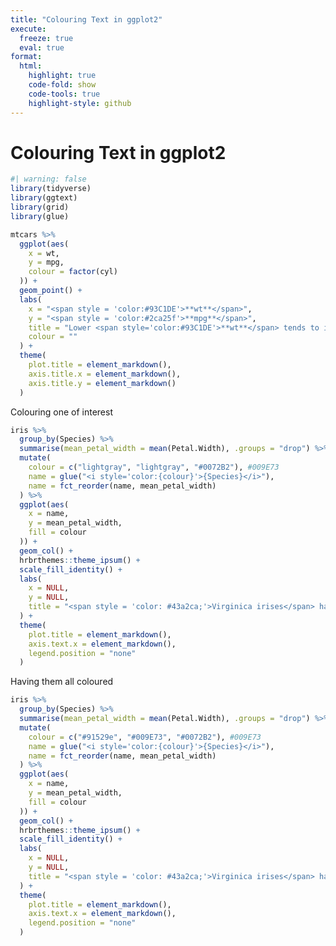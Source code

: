```yaml
---
title: "Colouring Text in ggplot2"
execute: 
  freeze: true
  eval: true
format:
  html:
    highlight: true
    code-fold: show
    code-tools: true
    highlight-style: github
---
```


# Colouring Text in ggplot2

```r
#| warning: false
library(tidyverse)
library(ggtext) 
library(grid)
library(glue)
```

```r
mtcars %>%
  ggplot(aes(
    x = wt, 
    y = mpg, 
    colour = factor(cyl)
  )) +
  geom_point() +
  labs(
    x = "<span style = 'color:#93C1DE'>**wt**</span>",
    y = "<span style = 'color:#2ca25f'>**mpg**</span>",
    title = "Lower <span style='color:#93C1DE'>**wt**</span> tends to increase the amount of <span style='color:#2ca25f'>**mpg**</span>",
    colour = ""
  ) +
  theme(
    plot.title = element_markdown(),
    axis.title.x = element_markdown(),
    axis.title.y = element_markdown()
  )
```

Colouring one of interest

```r
iris %>%
  group_by(Species) %>%
  summarise(mean_petal_width = mean(Petal.Width), .groups = "drop") %>%
  mutate(
    colour = c("lightgray", "lightgray", "#0072B2"), #009E73
    name = glue("<i style='color:{colour}'>{Species}</i>"),
    name = fct_reorder(name, mean_petal_width)
  ) %>%
  ggplot(aes(
    x = name,
    y = mean_petal_width,
    fill = colour
  )) +
  geom_col() +
  hrbrthemes::theme_ipsum() +
  scale_fill_identity() +
  labs(
    x = NULL,
    y = NULL,
    title = "<span style = 'color: #43a2ca;'>Virginica irises</span> have the largest average sepal width"
  ) +
  theme(
    plot.title = element_markdown(),
    axis.text.x = element_markdown(),
    legend.position = "none"
  )
```

Having them all coloured

```r
iris %>%
  group_by(Species) %>%
  summarise(mean_petal_width = mean(Petal.Width), .groups = "drop") %>%
  mutate(
    colour = c("#91529e", "#009E73", "#0072B2"), #009E73
    name = glue("<i style='color:{colour}'>{Species}</i>"),
    name = fct_reorder(name, mean_petal_width)
  ) %>%
  ggplot(aes(
    x = name,
    y = mean_petal_width,
    fill = colour
  )) +
  geom_col() +
  hrbrthemes::theme_ipsum() +
  scale_fill_identity() +
  labs(
    x = NULL,
    y = NULL,
    title = "<span style = 'color: #43a2ca;'>Virginica irises</span> have the largest average sepal width"
  ) +
  theme(
    plot.title = element_markdown(),
    axis.text.x = element_markdown(),
    legend.position = "none"
  )
```

```r

```

```r

```
